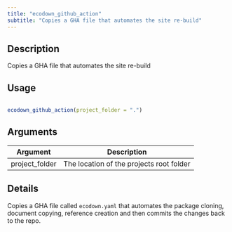 ```yaml
---
title: "ecodown_github_action"
subtitle: "Copies a GHA file that automates the site re-build"
---
```


## Description


Copies a GHA file that automates the site re-build


## Usage

```r

ecodown_github_action(project_folder = ".")

```

## Arguments


   Argument     |   Description      
----------------|-------------------
project_folder | The location of the projects root folder


## Details


Copies a GHA file called `ecodown.yaml` that automates the package
cloning, document copying, reference creation and then commits the changes
back to the repo.

